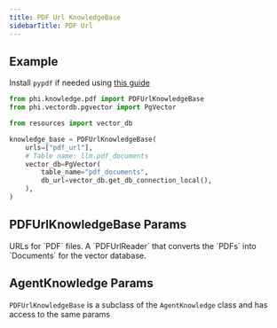 ```yaml
---
title: PDF Url KnowledgeBase
sidebarTitle: PDF Url
---
```


## Example

<Note>

Install `pypdf` if needed using [this guide](/how-to/install)

</Note>

```python knowledge_base.py
from phi.knowledge.pdf import PDFUrlKnowledgeBase
from phi.vectordb.pgvector import PgVector

from resources import vector_db

knowledge_base = PDFUrlKnowledgeBase(
    urls=["pdf_url"],
    # Table name: llm.pdf_documents
    vector_db=PgVector(
        table_name="pdf_documents",
        db_url=vector_db.get_db_connection_local(),
    ),
)
```

## PDFUrlKnowledgeBase Params

<ResponseField name="urls" type="List[str]">
  URLs for `PDF` files.
</ResponseField>
<ResponseField name="reader" type="PDFUrlReader">
  A `PDFUrlReader` that converts the `PDFs` into `Documents` for the vector
  database.
</ResponseField>

## AgentKnowledge Params

`PDFUrlKnowledgeBase` is a subclass of the `AgentKnowledge` class and has access to the same params

<Snippet file="kb-base-reference.mdx" />
